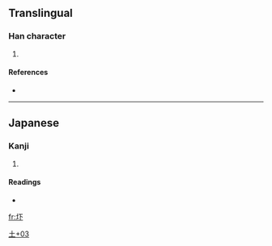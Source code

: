 ==Translingual==

===Han character===
{{Han char|rn=32|rad=土|as=03|sn=6|four=|canj=土一卜 (GMY)}}

# {{defn|Han|sort=土03}}

====References====
* {{Han ref|kx=0224.181|dkj=04900|hdz=10418.061|uh=5737|ud=22327}}

----

==Japanese==

===Kanji===
{{ja-kanji|grade=|rs=土03}}

# {{defn|Japanese}}

====Readings====
* {{ja-readings|on=|kun=[[あくつ]] (akutsu)}}

[[Category:Japanese-only CJKV Characters|土+03]]

[[fr:圷]]
